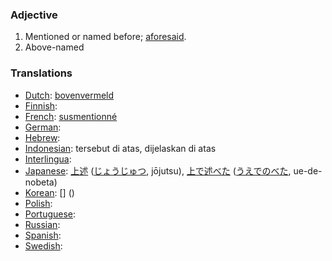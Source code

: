 ===Adjective===
#Mentioned or named before; [[aforesaid]].
#Above-named

=== Translations ===

*[[Dutch]]: [[bovenvermeld]]
*[[Finnish]]: [[]]
*[[French]]: [[susmentionné]]
*[[German]]: [[]]
*[[Hebrew]]: [[]]
*[[Indonesian]]: tersebut di atas, dijelaskan di atas
*[[Interlingua]]: [[]]
*[[Japanese]]: [[上述]] ([[じょうじゅつ]], jōjutsu), [[上で述べた]] ([[うえでのべた]], ue-de-nobeta)
*[[Korean]]: [[]] [] ()
*[[Polish]]: [[]]
*[[Portuguese]]: [[]] '' ''
*[[Russian]]: [[]]
*[[Spanish]]: [[]] '' ''
*[[Swedish]]: [[]] '' ''